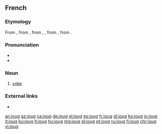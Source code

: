 ==French==

===Etymology===
From {{etyl|frm|fr}} {{m|frm|joug}}, from {{etyl|fro|fr}} {{m|fro|jug}}, from {{etyl|la|fr}} {{term|jugum|lang=la}}, {{term|iugum|lang=la}}, from {{etyl|itc-pro|fr}} {{m|itc-pro|*jugom}}, from {{etyl|ine-pro|fr}} {{m|ine-pro|*yugóm}}.

===Pronunciation===
* {{IPA|/ʒu/|lang=fr}}
* {{homophones|joue|jouent|joues|lang=fr}}

===Noun===
{{fr-noun|m}}

# [[yoke]]

===External links===
* {{R:TLFi}}

[[an:joug]]
[[az:joug]]
[[ca:joug]]
[[de:joug]]
[[el:joug]]
[[es:joug]]
[[fr:joug]]
[[gl:joug]]
[[ko:joug]]
[[io:joug]]
[[it:joug]]
[[ku:joug]]
[[lt:joug]]
[[hu:joug]]
[[mg:joug]]
[[pl:joug]]
[[pt:joug]]
[[ru:joug]]
[[fi:joug]]
[[chr:joug]]
[[vi:joug]]